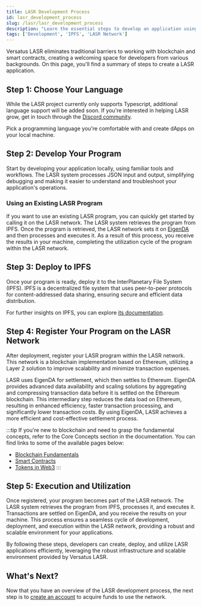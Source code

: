 ```yaml
---
title: LASR Development Process
id: lasr_development_process
slug: /lasr/lasr_development_process
description: "Learn the essential steps to develop an application using Versatus LASR."
tags: ['Development', 'IPFS', 'LASR Network']
---
```


Versatus LASR eliminates traditional barriers to working with blockchain and smart contracts, creating a welcoming space for developers from various backgrounds. On this page, you'll find a summary of steps to create a LASR application.

## Step 1: Choose Your Language

While the LASR project currently only supports Typescript, additional language support will be added soon. If you're interested in helping LASR grow, get in touch through the [Discord community](https://discord.gg/versatus).

Pick a programming language you're comfortable with and create dApps on your local machine.

## Step 2: Develop Your Program

Start by developing your application locally, using familiar tools and workflows. The LASR system processes JSON input and output, simplifying debugging and making it easier to understand and troubleshoot your application's operations.

### Using an Existing LASR Program

If you want to use an existing LASR program, you can quickly get started by calling it on the LASR network. The LASR system retrieves the program from IPFS. Once the program is retrieved, the LASR network sets it on <a href="https://docs.eigenlayer.xyz/eigenda/overview/" target="_blank">EigenDA</a> and then processes and executes it. As a result of this process, you receive the results in your machine, completing the utilization cycle of the program within the LASR network.

## Step 3: Deploy to IPFS

Once your program is ready, deploy it to the InterPlanetary File System (IPFS). IPFS is a decentralized file system that uses peer-to-peer protocols for content-addressed data sharing, ensuring secure and efficient data distribution.

For further insights on IPFS, you can explore [its documentation](https://docs.ipfs.tech/).

## Step 4: Register Your Program on the LASR Network

After deployment, register your LASR program within the LASR network. This network is a blockchain implementation based on Ethereum, utilizing a Layer 2 solution to improve scalability and minimize transaction expenses.

LASR uses EigenDA for settlement, which then settles to Ethereum. EigenDA provides advanced data availability and scaling solutions by aggregating and compressing transaction data before it is settled on the Ethereum blockchain. This intermediary step reduces the data load on Ethereum, resulting in enhanced efficiency, faster transaction processing, and significantly lower transaction costs. By using EigenDA, LASR achieves a more efficient and cost-effective settlement process.

:::tip
If you're new to blockchain and need to grasp the fundamental concepts, refer to the Core Concepts section in the documentation. You can find links to some of the available pages below:

- [Blockchain Fundamentals](/lasr/core_concepts/blockchain_fundamentals)
- [Smart Contracts](/lasr/core_concepts/smart_contracts)
- [Tokens in Web3](/lasr/core_concepts/tokens)
:::

## Step 5: Execution and Utilization

Once registered, your program becomes part of the LASR network. The LASR system retrieves the program from IPFS, processes it, and executes it. Transactions are settled on EigenDA, and you receive the results on your machine. This process ensures a seamless cycle of development, deployment, and execution within the LASR network, providing a robust and scalable environment for your applications.

By following these steps, developers can create, deploy, and utilize LASR applications efficiently, leveraging the robust infrastructure and scalable environment provided by Versatus LASR.

## What's Next?

Now that you have an overview of the LASR development process, the next step is to [create an account](/lasr/creating_an_account) to acquire funds to use the network.